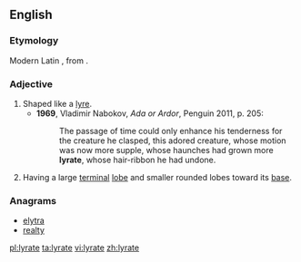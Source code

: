 ==English==
===Etymology===
Modern Latin {{term|lyratus|lang=la}}, from {{term|lyra||lyre}}.

===Adjective===
{{en-adj}}

# Shaped like a [[lyre]].
#*'''1969''', Vladimir Nabokov, ''Ada or Ardor'', Penguin 2011, p. 205:
#*:The passage of time could only enhance his tenderness for the creature he clasped, this adored creature, whose motion was now more supple, whose haunches had grown more '''lyrate''', whose hair-ribbon he had undone.
# {{context|botany|of leaves}} Having a large [[terminal]] [[lobe]] and smaller rounded lobes toward its [[base]].

===Anagrams===
* [[elytra#English|elytra]]
* [[realty#English|realty]]

[[pl:lyrate]]
[[ta:lyrate]]
[[vi:lyrate]]
[[zh:lyrate]]